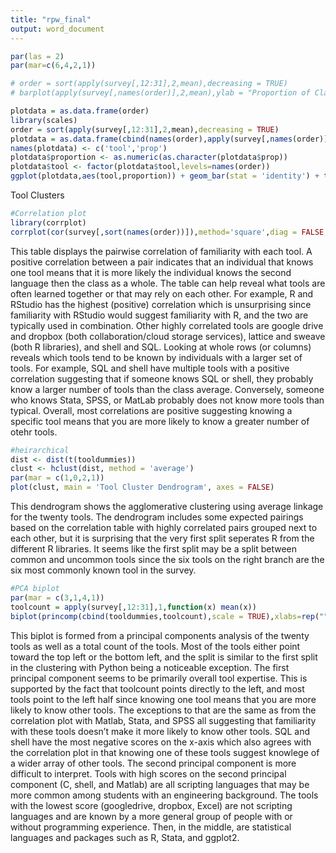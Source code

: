 ```yaml
---
title: "rpw_final"
output: word_document
---
```



```r
par(las = 2)
par(mar=c(6,4,2,1))

# order = sort(apply(survey[,12:31],2,mean),decreasing = TRUE)
# barplot(apply(survey[,names(order)],2,mean),ylab = "Proportion of Class",ylim = c(0,1))

plotdata = as.data.frame(order)
library(scales)
order = sort(apply(survey[,12:31],2,mean),decreasing = TRUE)
plotdata = as.data.frame(cbind(names(order),apply(survey[,names(order)],2,mean)))
names(plotdata) <- c('tool','prop')
plotdata$proportion <- as.numeric(as.character(plotdata$prop))
plotdata$tool <- factor(plotdata$tool,levels=names(order))
ggplot(plotdata,aes(tool,proportion)) + geom_bar(stat = 'identity') + theme_fivethirtyeight() + scale_color_tableau() + ggtitle('Survey Tool Familiarity') + xlab("") + ylab("")  + scale_y_continuous(labels=percent, limits = c(0,1)) + theme(axis.text.x = element_text(angle = 90, hjust = 1))

```


Tool Clusters
```r
#Correlation plot
library(corrplot)
corrplot(cor(survey[,sort(names(order))]),method='square',diag = FALSE, mar = c(1,0,1,0),main = '          Tool Correlations')
```
This table displays the pairwise correlation of familiarity with each tool. A positive correlation between a pair indicates that an individual that knows one tool means that it is more likely the individual knows the second language then the class as a whole. The table can help reveal what tools are often learned together or that may rely on each other. For example, R and RStudio has the highest (positive) correlation which is unsurprising since familiarity with RStudio would suggest familiarity with R, and the two are typically used in combination. Other highly correlated tools are google drive and dropbox (both collaboration/cloud storage services), lattice and sweave (both R libraries), and shell and SQL. Looking at whole rows (or columns) reveals which tools tend to be known by individuals with a larger set of tools. For example, SQL and shell have multiple tools with a positive correlation suggesting that if someone knows SQL or shell, they probably know a larger number of tools than the class average. Conversely, someone who knows Stata, SPSS, or MatLab probably does not know more tools than typical. Overall, most correlations are positive suggesting knowing a specific tool means that you are more likely to know a greater number of otehr tools.

```r
#heirarchical
dist <- dist(t(tooldummies))
clust <- hclust(dist, method = 'average')
par(mar = c(1,0,2,1))
plot(clust, main = 'Tool Cluster Dendrogram', axes = FALSE)
```
This dendrogram shows the agglomerative clustering using average linkage for the twenty tools. The dendrogram includes some expected pairings based on the correlation table with highly correlated pairs grouped next to each other, but it is surprising that the very first split seperates R from the different R libraries. It seems like the first split may be a split between common and uncommon tools since the six tools on the right branch are the six most commonly known tool in the survey.

```r
#PCA biplot
par(mar = c(3,1,4,1))
toolcount = apply(survey[,12:31],1,function(x) mean(x))
biplot(princomp(cbind(tooldummies,toolcount),scale = TRUE),xlabs=rep("",114), xlab = '', ylab = '',col = '#f8766d',xlim = c(-.21,.02),ylim = c(-.16,.11),main = 'Biplot from PCA of Tool Familiarity',bg = 'grey')
```
This biplot is formed from a principal components analysis of the twenty tools as well as a total count of the tools. Most of the tools either point toward the top left or the bottom left, and the split is similar to the first split in the clustering with Python being a noticeable exception. The first principal component seems to be primarily overall tool expertise. This is supported by the fact that toolcount points directly to the left, and most tools point to the left half since knowing one tool means that you are more likely to know other tools. The exceptions to that are the same as from the correlation plot with Matlab, Stata, and SPSS all suggesting that familiarity with these tools doesn't make it more likely to know other tools. SQL and shell have the most negative scores on the x-axis which also agrees with the correlation plot in that knowing one of these tools suggest knowlege of a wider array of other tools. The second principal component is more difficult to interpret. Tools with high scores on the second principal component (C, shell, and Matlab) are all scripting languages that may be more common among students with an engineering background. The tools with the lowest score (googledrive, dropbox, Excel) are not scripting languages and are known by a more general group of people with or without programming experience. Then, in the middle, are statistical languages and packages such as R, Stata, and ggplot2.

